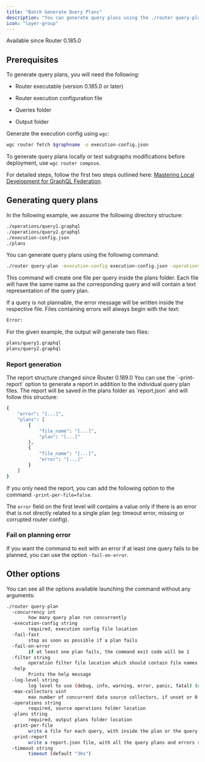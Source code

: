 ```yaml
---
title: "Batch Generate Query Plans"
description: "You can generate query plans using the ./router query-plan command"
icon: "layer-group"
---
```


<Info>
Available since Router 0.185.0
</Info>

## Prerequisites

To generate query plans, you will need the following:

* Router executable (version 0.185.0 or later)

* Router execution configuration file

* Queries folder

* Output folder

Generate the execution config using `wgc`:

```bash
wgc router fetch $graphname -o execution-config.json
```

To generate query plans locally or test subgraphs modifications before deployment, use `wgc router compose`.

For detailed steps, follow the first two steps outlined here: [Mastering Local Development for GraphQL Federation](/tutorial/mastering-local-development-for-graphql-federation).

## Generating query plans

In the following example, we assume the following directory structure:

```bash
./operations/query1.graphql
./operations/query2.graphql
./execution-config.json
./plans
```

You can generate query plans using the following command:

```bash
./router query-plan -execution-config execution-config.json -operations operations -plans plans
```

This command will create one file per query inside the plans folder. Each file will have the same name as the corresponding query and will contain a text representation of the query plan.

If a query is not plannable, the error message will be written inside the respective file. Files containing errors will always begin with the text:

```bash
Error:
```

For the given example, the output will generate two files:

```bash
plans/query1.graphql
plans/query2.graphql
```

### Report generation

<Info>
The report structure changed since Router 0.189.0
</Info>
You can use the `-print-report` option to generate a report in addition to the individual query plan files. The report will be saved in the plans folder as `report.json` and will follow this structure:

```bash
{
    "error": "[...]",
    "plans": [
        {
            "file_name": "[...]",
            "plan": "[...]"
        },
        {
            "file_name": "[...]",
            "error": "[...]"
        }
    ]
}
```

If you only need the report, you can add the following option to the command `-print-per-file=false`.

The `error` field on the first level will contains a value only if there is an error that is not directly related to a single plan (eg: timeout error, missing or corrupted router config).

### Fail on planning error

If you want the command to exit with an error if at least one query fails to be planned, you can use the option `-fail-on-error`.

## Other options

You can see all the options available launching the command without any arguments:

```bash
./router query-plan
  -concurrency int
        how many query plan run concurrently
  -execution-config string
        required, execution config file location
  -fail-fast
        stop as soon as possible if a plan fails
  -fail-on-error
        if at least one plan fails, the command exit code will be 1
  -filter string
        operation filter file location which should contain file names of operations to include
  -help
        Prints the help message
  -log-level string
        log level to use (debug, info, warning, error, panic, fatal) (default "warning")
  -max-collectors uint
        max number of concurrent data source collectors, if unset or 0, no limit will be enforced
  -operations string
        required, source operations folder location
  -plans string
        required, output plans folder location
  -print-per-file
        write a file for each query, with inside the plan or the query plan error (default true)
  -print-report
        write a report.json file, with all the query plans and errors sorted by file name
  -timeout string
        timeout (default "30s")
```

